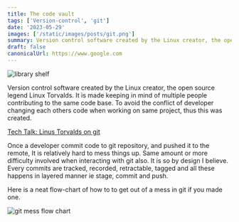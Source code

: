 ```yaml
---
title: The code vault
tags: ['Version-control', 'git']
date: '2023-05-29'
images: ['/static/images/posts/git.png']
summary: Version control software created by the Linux creator, the open source legend Linux Torvalds. It is made keeping in mind of multiple people contributing to the same code base. To avoid the conflict of developer changing each others code when working on same project, thus this was created.
draft: false
canonicalUrl: https://www.google.com
---
```


<Image
  className="w-full rounded-xl"
  alt="library shelf"
  src="/static/images/posts/git-workflow.png"
  width={450}
  height={250}
/>

<TOCInline toc={props.toc} asDisclosure toHeading={3} />

Version control software created by the Linux creator, the open source legend Linux Torvalds. It is made keeping in mind of multiple people contributing to the same code base. To avoid the conflict of developer changing each others code when working on same project, thus this was created.

[Tech Talk: Linus Torvalds on git](https://youtu.be/4XpnKHJAok8)

Once a developer commit code to git repository, and pushed it to the remote, It is relatively hard to mess things up. Same amount or more difficulty involved when interacting with git also. It is so by design I believe. Every commits are tracked, recorded, retractable, tagged and all these happens in layered manner ie stage, commit and push.

Here is a neat flow-chart of how to to get out of a mess in git if you made one.

<Image
  className="w-full rounded-xl"
  alt="git mess flow chart"
  src="/static/images/posts/git-pretty.png"
  layout="responsive"
  width={450}
  height={250}
/>
